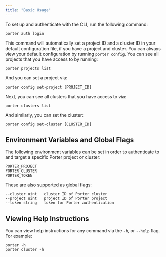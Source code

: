 ```yaml
---
title: "Basic Usage"
---
```


To set up and authenticate with the CLI, run the following command:

```
porter auth login
```

This command will automatically set a project ID and a cluster ID in your default configuration file, if you have a project and cluster. You can always view your default configuration by running `porter config`. You can see all projects that you have access to by running:

```
porter projects list
```

And you can set a project via:

```
porter config set-project [PROJECT_ID]
```

Next, you can see all clusters that you have access to via:

```
porter clusters list
```

And similarly, you can set the cluster:

```
porter config set-cluster [CLUSTER_ID]
```

## Environment Variables and Global Flags[](#environment-variables-and-global-flags "Direct link to heading")

The following environment variables can be set in order to authenticate to and target a specific Porter project or cluster:

```
PORTER_PROJECT
PORTER_CLUSTER
PORTER_TOKEN
```

These are also supported as global flags:

```
--cluster uint   cluster ID of Porter cluster
--project uint   project ID of Porter project
--token string   token for Porter authentication
```

## Viewing Help Instructions[](#viewing-help-instructions "Direct link to heading")

You can view help instructions for any command via the `-h`, or `--help` flag. For example:

```
porter -h
porter cluster -h
```